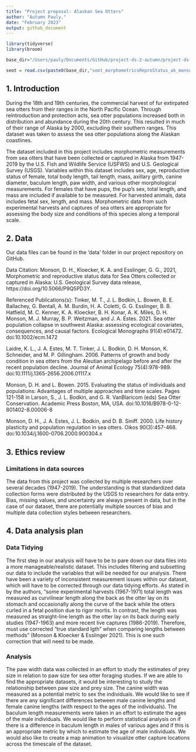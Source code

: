 ```yaml
---
title: "Project proposal: Alaskan Sea Otters"
author: "Autumn Pauly,"
date: "February 2023"
output: github_document
---
```


```r
library(tidyverse)
library(broom)
```

```r
base_dir="/Users/pauly/Documents/GitHub/project-ds-2-autumn/project-ds-2-autumn/data/"

seot = read.csv(paste0(base_dir,"seot_morphometricsReproStatus_ak_monson.csv"),h=T)
```

## 1. Introduction
During the 18th and 19th centuries, the commercial harvest of fur extirpated sea otters from their ranges in the North Pacific Ocean. Through reintroduction and protection acts, sea otter populations increased both in distribution and abundance during the 20th century. This resulted in much of their range of Alaska by 2000, excluding their southern ranges. This dataset was taken to assess the sea otter populations along the Alaskan coastlines. 

The dataset included in this project includes morphometric measurements from sea otters that have been collected or captured in Alaska from 1947-2019 by the U.S. Fish and Wildlife Service (USFWS) and U.S. Geological Survey (USGS). Variables within this dataset includes sex, age, reproductive status of female, total body length, tail length, mass, axillary girth, canine diameter, baculum length, paw width, and various other morphological measurements. For females that have pups, the pup’s sex, total length, and mass are included if available to be measured. For harvested animals, data includes fetal sex, length, and mass. Morphometric data from such experimental harvests and captures of sea otters are appropriate for assessing the body size and conditions of this species along a temporal scale. 

## 2. Data
Our data files can be found in the 'data' folder in our project repository on GitHub. 

Data Citation: 
Monson, D. H., Kloecker, K. A. and Esslinger, G. G., 2021, Morphometric and reproductive status data for Sea Otters collected or captured in Alaska: U.S. Geological Survey data release, https://doi.org/10.5066/P9Q5PD3Y.

Referenced Publications(s): 
Tinker, M. T., J. L. Bodkin, L. Bowen, B. E. Ballachey, G. Bentall, A. M. Burdin, H. A. Coletti, G. G. Esslinger, B. B. Hatfield, M. C. Kenner, K. A. Kloecker, B. H. Konar, A. K. Miles, D. H. Monson, M. J. Murray, B. P. Weitzman, and J. A. Estes. 2021. Sea otter population collapse in southwest Alaska: assessing ecological covariates, consequences, and causal factors. Ecological Monographs 91(4):e01472. doi:10.1002/ecm.1472

Laidre, K. L., J. A. Estes, M. T. Tinker, J. L. Bodkin, D. H. Monson, K. Schneider, and M. P. Gillingham. 2006. Patterns of growth and body condition in sea otters from the Aleutian archipelago before and after the recent population decline. Journal of Animal Ecology 75(4):978-989. doi:10.1111/j.1365-2656.2006.01117.x

Monson, D. H. and L. Bowen. 2015. Evaluating the status of individuals and populations: Advantages of multiple approaches and time scales. Pages 121-158 in Larson, S., J. L. Bodkin, and G. R. VanBlaricom (eds) Sea Otter Conservation. Academic Press Boston, MA, USA. doi:10.1016/B978-0-12-801402-8.00006-8

Monson, D. H., J. A. Estes, J. L. Bodkin, and D. B. Siniff. 2000. Life history plasticity and population regulation in sea otters. Oikos 90(3):457-468. doi:10.1034/j.1600-0706.2000.900304.x

## 3. Ethics review
### Limitations in data sources
The data from this project was collected by multiple researchers over several decades (1947-2019). The understanding is that standardized data collection forms were distributed by the USGS to researchers for data entry. Bias, missing values, and uncertainty are always present in data, but in the case of our dataset, there are potentially multiple sources of bias and multiple data collection styles between researchers.

## 4. Data analysis plan
### Data Tidying
The first step in our analysis will have to be to pare down our data files into a more manageable/realistic dataset. This includes filtering and subsetting our data to include the variables that will be needed for our analysis. There have been a variety of inconsistent measurement issues within our dataset, which will have to be corrected through our data tidying efforts. As stated in by the authors, “some experimental harvests (1967-1971) total length was measured as curvilinear length along the back as the otter lay on its stomach and occasionally along the curve of the back while the otters curled in a fetal position due to rigor mortis. In contrast, the length was measured as straight-line length as the otter lay on its back during early studies (1947-1963) and more recent live captures (1986-2019). Therefore, must use corrected “true standard lgth” when comparing lengths between methods” (Monson & Kloecker & Esslinger 2021). This is one such correction that will need to be made. 

### Analysis
The paw width data was collected in an effort to study the estimates of prey size in relation to paw size for sea otter foraging studies. If we are able to find the appropriate datasets, it would be interesting to study the relationship between paw size and prey size. The canine width was measured as a potential metric to sex the individuals. We would like to see if there are any significant differences between male canine lengths and female canine lengths (with respect to the ages of the individuals). The baculum length measurements were taken in an effort to estimate the ages of the male individuals. We would like to perform statistical analysis on if there is a difference in baculum length in males of various ages and if this is an appropriate metric by which to estimate the age of male individuals. We would also like to create a map animation to visualize otter capture locations across the timescale of the dataset.

